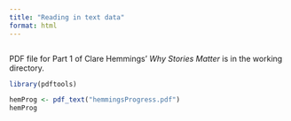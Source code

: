 ```yaml
---
title: "Reading in text data"
format: html
---
```


```r

```

PDF file for Part 1 of Clare Hemmings' *Why Stories Matter* is in the working directory.

```r
library(pdftools)

hemProg <- pdf_text("hemmingsProgress.pdf")
hemProg
```
